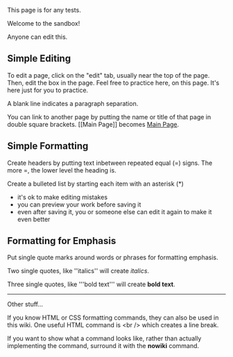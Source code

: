 {{sandbox}}
<!--COMMENT  Please do not make any changes above this line.  
                         Feel free to make any changes below.
                         This is the sandbox where you can play and try out wiki editing safely. -->

This page is for any tests.

Welcome to the sandbox!

Anyone can edit this.

==Simple Editing==

To edit a page, click on the "edit" tab, usually near the top of the page.  Then, edit the box in the page.  Feel free to practice here, on this page.  It's here just for you to practice.

A blank line indicates a paragraph separation.

You can link to another page by putting the name or title of that page in double square brackets. 
<nowiki>[[Main Page]]</nowiki> becomes [[Main Page]].

==Simple Formatting==

Create headers by putting text inbetween repeated equal (=) signs.  The more =, the lower level the heading is.

Create a bulleted list by starting each item with an asterisk (*)
* it's ok to make editing mistakes
* you can preview your work before saving it
* even after saving it, you or someone else can edit it again to make it even better

==Formatting for Emphasis==

Put single quote marks around words or phrases for formatting emphasis.

Two single quotes, like <nowiki>''italics''</nowiki> will create ''italics''.

Three single quotes, like <nowiki>'''bold text'''</nowiki> will create '''bold text'''.

----
Other stuff...

If you know HTML or CSS formatting commands, they can also be used in this wiki.  One useful HTML command is <nowiki><br /></nowiki> which creates a line break.

If you want to show what a command looks like, rather than actually implementing the command, surround it with the '''nowiki''' command.